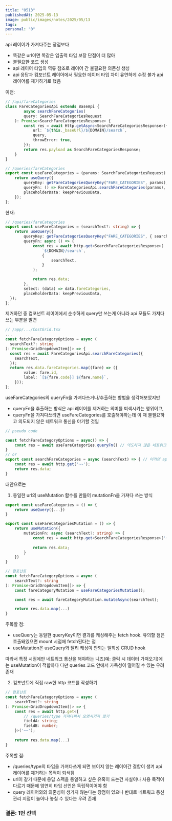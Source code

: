 ```yaml
---
title: "0513"
publishedAt: 2025-05-13
image: public/images/notes/2025/05/13
tags: 
personal: "0"
---
```

api 레이어가 가져다주는 장점보다
- 똑같은 url이면 똑같은 입출력 타입 보장
단점이 더 많아
- 불필요한 코드 생성
- api 레이어 타입의 역류 참조로 레이어 간 불필요한 의존성 생성
- api 응답과 컴포넌트 레이어에서 필요한 데이터 타입 차이 유연하게 수정 불가
api 레이어를 제거하기로 했음

이전:
```ts
// /api/fareCategories
class FareCategoriesApi extends BaseApi {
		async searchFareCategories(
		query: SearchFareCategoriesRequest
	): Promise<SearchFareCategoriesResponse> {
		const res = await Http.getAsync<SearchFareCategoriesResponse>({
			url: `${this._baseUrl}/${DOMAIN}/search`,
			query,
			throwError: true,
		});
		return res.payload as SearchFareCategoriesResponse;
	}
}

// /queries/fareCategories
export const useFareCategories = (params: SearchFareCategoriesRequest) => {
	return useQuery({
		queryKey: getFareCategoriesQueryKey("FARE_CATEGORIES", params),
		queryFn: () => FareCategoriesApi.searchFareCategories(params), // 제거
		placeholderData: keepPreviousData,
	});
};
```

현재:
```ts
// /queries/fareCategories
export const useFareCategories = (searchText?: string) => {
	return useQuery({
		queryKey: getFareCategoriesQueryKey("FARE_CATEGORIES", { searchText }),
		queryFn: async () => {
			const res = await http.get<SearchFareCategoriesResponse>(
				`${DOMAIN}/search`,
				{
					searchText,
				}
			);

			return res.data;
		},
		select: (data) => data.fareCategories,
		placeholderData: keepPreviousData,
  });
};
```

제거하던 중 컴포넌트 레이어에서 순수하게 query만 쓰는게 아니라 api 모듈도 가져다쓰는 부분을 발견
```ts
// /app/.../CostGrid.tsx
...
const fetchFareCategoryOptions = async (
  searchText?: string
): Promise<GridDropdownItem[]> => {
  const res = await FareCategoriesApi.searchFareCategories({
    searchText,
  });
  return res.data.fareCategories.map((fare) => ({
		value: fare.id,
		label: `[${fare.code}] ${fare.name}`,
	}));
};
```

useFareCategories의 queryFn을 가져다쓰거나/추출하는 방법을 생각해보았지만
- queryFn을 추출하는 방식은 api 레이어를 제거하는 의미를 퇴색시키는 행위이고, 
- queryFn을 가져다쓰려면 useFareCategories를 호출해야하는데 이 때 불필요하고 의도되지 않은 네트워크 통신을 야기할 것임 
```ts
// pseudo code

const fetchFareCategoryOptions = async() => {
	const res = await useFareCategories.queryFn() // 의도하지 않은 네트워크 통신
}
// or
export const searchFareCategories = async (searchText) => { // 이러면 api의 부활 아닌가?
	const res = await http.get('~~');
	return res.data;
}
```

대안으로는
1. 동일한 url의 useMutation 함수를 만들어 mutationFn을 가져다 쓰는 방식
```ts
export const useFareCategories = () => {
	return useQuery({...})
}

export const useFareCategoriesMutation = () => {
	return useMutation({
		mutationFn: async (searchText?: string) => {
			const res = await http.get<SearchFareCategoriesResponse>('~~');
		
			return res.data;	
		}
	})
}

// 컴포넌트
const fetchFareCategoryOptions = async (
	searchText?: string
): Promise<GridDropdownItem[]> => {
	const fareCategoryMutation = useFareCategoriesMutation();

	const res = await fareCategoryMutation.mutateAsync(searchText);

	return res.data.map(...)
}
```
주목할 점:
- useQuery는 동일한 queryKey이면 결과를 캐싱해주는 fetch hook. 유의할 점은 호출돼있으면 mount 시점에 fetch된다는 점
- useMutation은 useQuery와 달리 캐싱이 안되는 일회성 CRUD hook

따라서 특정 시점에만 네트워크 통신을 해야하는 니즈(예: 클릭 시 데이터 가져오기)에는 useMutation이 적합하다
다만 queries 코드 안에서 가독성이 떨어질 수 있는 우려 존재

2. 컴포넌트에 직접 raw한 http 코드를 작성하기
```ts
// 컴포넌트
const fetchFareCategoryOptions = async (
	searchText?: string
): Promise<GridDropdownItem[]> => {
	const res = await http.get<{
		// /queries/type 가져다써서 오염시키지 않기
		fieldA: string;
		fieldB: number;
	}>('~~');
		
	return res.data.map(...)
}
```
주목할 점:
- /queries/type의 타입을 가져다쓰게 되면 보이지 않는 레이어간 결합이 생겨 api 레이어를 제거하는 목적이 퇴색됨
- url이 같기 때문에 응답 스펙을 통일하고 싶은 유혹이 드는건 사실이나 사용 목적이 다르기 때문에 엄연히 타입 선언은 독립적이어야 함
- query 레이어와의 의존성이 생기지 않는다는 장점이 있으나 반대로 네트워크 통신 관리 지점이 늘어나 놓칠 수 있다는 우려 존재

### 결론: 1번 선택
